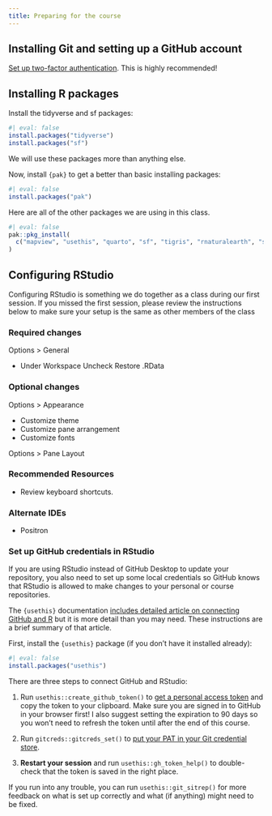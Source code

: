 ```yaml
---
title: Preparing for the course
---
```


## Installing Git and setting up a GitHub account

[Set up two-factor authentication](https://usethis.r-lib.org/articles/git-credentials.html#turn-on-two-factor-authentication). This is highly recommended!

## Installing R packages

Install the tidyverse and sf packages:

```r
#| eval: false
install.packages("tidyverse")
install.packages("sf")
```

We will use these packages more than anything else.

Now, install `{pak}` to get a better than basic installing packages:

```r
#| eval: false
install.packages("pak")
```

Here are all of the other packages we are using in this class.

```r
#| eval: false
pak::pkg_install(
  c("mapview", "usethis", "quarto", "sf", "tigris", "rnaturalearth", "spData", "arcgis")
)
```

## Configuring RStudio

Configuring RStudio is something we do together as a class during our first session. If you missed the first session, please review the instructions below to make sure your setup is the same as other members of the class

### Required changes

Options \> General

-   Under Workspace Uncheck Restore .RData

### Optional changes

Options \> Appearance

-   Customize theme
-   Customize pane arrangement
-   Customize fonts

Options \> Pane Layout

### Recommended Resources

-   Review keyboard shortcuts.

### Alternate IDEs

-   Positron

### Set up GitHub credentials in RStudio

If you are using RStudio instead of GitHub Desktop to update your repository, you also need to set up some local credentials so GitHub knows that RStudio is allowed to make changes to your personal or course repositories.

The `{usethis}` documentation [includes detailed article on connecting GitHub and R](https://usethis.r-lib.org/articles/git-credentials.html) but it is more detail than you may need. These instructions are a brief summary of that article.

First, install the `{usethis}` package (if you don't have it installed already):

```r
#| eval: false
install.packages("usethis")
```

There are three steps to connect GitHub and RStudio:

1.  Run `usethis::create_github_token()` to [get a personal access token](https://usethis.r-lib.org/articles/git-credentials.html#get-a-personal-access-token-pat) and copy the token to your clipboard. Make sure you are signed in to GitHub in your browser first! I also suggest setting the expiration to 90 days so you won't need to refresh the token until after the end of this course.

2.  Run `gitcreds::gitcreds_set()` to [put your PAT in your Git credential store](https://usethis.r-lib.org/articles/git-credentials.html#put-your-pat-into-the-local-git-credential-store).

3.  **Restart your session** and run `usethis::gh_token_help()` to double-check that the token is saved in the right place.

If you run into any trouble, you can run `usethis::git_sitrep()` for more feedback on what is set up correctly and what (if anything) might need to be fixed.
